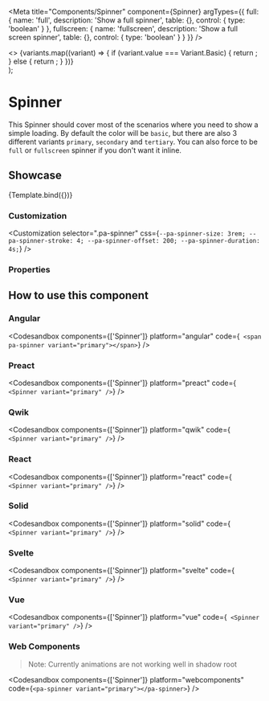 
<Meta
  title="Components/Spinner"
  component={Spinner}
  argTypes={{
    full: {
      name: 'full',
      description: 'Show a full spinner',
      table: {},
      control: {
        type: 'boolean'
      }
    },
    fullscreen: {
      name: 'fullscreen',
      description: 'Show a full screen spinner',
      table: {},
      control: {
        type: 'boolean'
      }
    }
  }}
/>

  <div>
    <>
      {variants.map((variant) => {
        if (variant.value === Variant.Basic) {
          return <Spinner key={variant.key} {...args} variant={variant.value} />;
        } else {
          return <Spinner key={variant.key} variant={variant.value} />;
        }
      })}
    </>
  </div>
);

# Spinner

This Spinner should cover most of the scenarios where you need to show a simple loading.
By default the color will be `basic`, but there are also 3 different variants `primary`, `secondary` and `tertiary`.
You can also force to be `full` or `fullscreen` spinner if you don't want it inline.

## Showcase

<Canvas>
  <Story
    name="Default"
    args={{
      full: false,
      fullscreen: false
    }}
  >
    {Template.bind({})}
  </Story>
</Canvas>

### Customization

<Customization
  selector=".pa-spinner"
  css={`
    --pa-spinner-size: 3rem;
    --pa-spinner-stroke: 4;
    --pa-spinner-offset: 200;
    --pa-spinner-duration: 4s;
  `}
/>

### Properties

<ArgsTable story="Default" of={Spinner} />

## How to use this component

### Angular

<Codesandbox
  components={['Spinner']}
  platform="angular"
  code={`
    <span pa-spinner variant="primary"></span>`}
/>

### Preact

<Codesandbox
  components={['Spinner']}
  platform="preact"
  code={`
  <Spinner variant="primary" />`}
/>

### Qwik

<Codesandbox
  components={['Spinner']}
  platform="qwik"
  code={`
  <Spinner variant="primary" />`}
/>

### React

<Codesandbox
  components={['Spinner']}
  platform="react"
  code={`
  <Spinner variant="primary" />`}
/>

### Solid

<Codesandbox
  components={['Spinner']}
  platform="solid"
  code={`
  <Spinner variant="primary" />`}
/>

### Svelte

<Codesandbox
  components={['Spinner']}
  platform="svelte"
  code={`
  <Spinner variant="primary" />`}
/>

### Vue

<Codesandbox
  components={['Spinner']}
  platform="vue"
  code={`
  <Spinner variant="primary" />`}
/>

### Web Components

> Note: Currently animations are not working well in shadow root

<Codesandbox components={['Spinner']} platform="webcomponents" code={`<pa-spinner variant="primary"></pa-spinner>`} />
